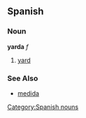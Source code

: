 == Spanish ==
=== Noun ===
'''yarda''' ''f''
# [[yard]]

=== See Also ===
*[[medida]]

[[Category:Spanish nouns]]